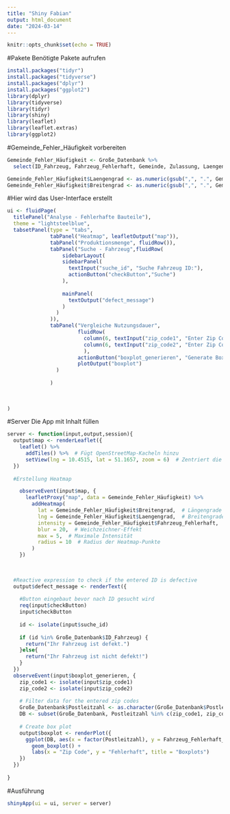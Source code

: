 ```yaml
---
title: "Shiny Fabian"
output: html_document
date: "2024-03-14"
---
```


```r
knitr::opts_chunk$set(echo = TRUE)
```

#Pakete
Benötigte Pakete aufrufen
```r
install.packages("tidyr")
install.packages("tidyverse")
install.packages("dplyr")
install.packages("ggplot2")
library(dplyr)
library(tidyverse)
library(tidyr)
library(shiny)
library(leaflet)
library(leaflet.extras)
library(ggplot2)
```

#Gemeinde_Fehler_Häufigkeit vorbereiten
```r
Gemeinde_Fehler_Häufigkeit <- Große_Datenbank %>%
  select(ID_Fahrzeug, Fahrzeug_Fehlerhaft, Gemeinde, Zulassung, Laengengrad, Breitengrad, Postleitzahl)

Gemeinde_Fehler_Häufigkeit$Laengengrad <- as.numeric(gsub(",", ".", Gemeinde_Fehler_Häufigkeit$Laengengrad), na.rm = TRUE)
Gemeinde_Fehler_Häufigkeit$Breitengrad <- as.numeric(gsub(",", ".", Gemeinde_Fehler_Häufigkeit$Breitengrad), na.rm = TRUE)
```


#Hier wird das User-Interface erstellt 
```r

ui <- fluidPage(
  titlePanel("Analyse - Fehlerhafte Bauteile"),
  theme = "lightsteelblue",
  tabsetPanel(type = "tabs",
              tabPanel("Heatmap", leafletOutput("map")),
              tabPanel("Produktionsmenge", fluidRow()),
              tabPanel("Suche - Fahrzeug",fluidRow(
                  sidebarLayout(
                  sidebarPanel(
                    textInput("suche_id", "Suche Fahrzeug ID:"),
                    actionButton("checkButton","Suche")
                  ),
                  
                  mainPanel(
                    textOutput("defect_message")
                  )
                )
              )),
              tabPanel("Vergleiche Nutzungsdauer", 
                       fluidRow(
                         column(6, textInput("zip_code1", "Enter Zip Code 1:")),
                         column(6, textInput("zip_code2", "Enter Zip Code 2:"))
                         ),
                       actionButton("boxplot_generieren", "Generate Box Plot"),
                       plotOutput("boxplot")
                )
              
              )
  
  
  
)

```



#Server
Die App mit Inhalt füllen 
```r

server <- function(input,output,session){
  output$map <- renderLeaflet({
    leaflet() %>%
      addTiles() %>%  # Fügt OpenStreetMap-Kacheln hinzu
      setView(lng = 10.4515, lat = 51.1657, zoom = 6)  # Zentriert die Karte auf Deutschland
  })
  
  #Erstellung Heatmap

    observeEvent(input$map, {
      leafletProxy("map", data = Gemeinde_Fehler_Häufigkeit) %>%
        addHeatmap(
          lat = Gemeinde_Fehler_Häufigkeit$Breitengrad,  # Längengrade aus dem DataFrame
          lng = Gemeinde_Fehler_Häufigkeit$Laengengrad,  # Breitengrade aus dem DataFrame
          intensity = Gemeinde_Fehler_Häufigkeit$Fahrzeug_Fehlerhaft,  # Intensität basierend auf der Anzahl der Fehler
          blur = 20,  # Weichzeichner-Effekt
          max = 5,  # Maximale Intensität
          radius = 10  # Radius der Heatmap-Punkte
        )
    })

  
  
  #Reactive expression to check if the entered ID is defective
  output$defect_message <- renderText({
    
    #Button eingebaut bevor nach ID gesucht wird
    req(input$checkButton)
    input$checkButton
    
    id <- isolate(input$suche_id)
    
    if (id %in% Große_Datenbank$ID_Fahrzeug) {
      return("Ihr Fahrzeug ist defekt.")
    }else{
      return("Ihr Fahrzeug ist nicht defekt!")
    } 
  })
  observeEvent(input$boxplot_generieren, {
    zip_code1 <- isolate(input$zip_code1)
    zip_code2 <- isolate(input$zip_code2)
    
    # Filter data for the entered zip codes
    Große_Datenbank$Postleitzahl <- as.character(Große_Datenbank$Postleitzahl)
    DB <- subset(Große_Datenbank, Postleitzahl %in% c(zip_code1, zip_code2))
    
    # Create box plot
    output$boxplot <- renderPlot({
      ggplot(DB, aes(x = factor(Postleitzahl), y = Fahrzeug_Fehlerhaft_Fahrleistung)) +
        geom_boxplot() +
        labs(x = "Zip Code", y = "Fehlerhaft", title = "Boxplots")
    })
  })
  
}


```

#Ausführung
```r

shinyApp(ui = ui, server = server)


```
